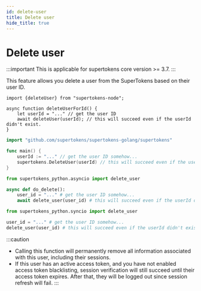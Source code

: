 ```yaml
---
id: delete-user
title: Delete user
hide_title: true
---
```


<!-- COPY DOCS -->
<!-- ./thirdpartyemailpassword/common-customizations/delete-user.mdx -->


# Delete user

:::important
This is applicable for supertokens core version >= 3.7.
:::

This feature allows you delete a user from the SuperTokens based on their user ID.

<BackendSDKTabs>
<TabItem value="nodejs">

```tsx
import {deleteUser} from "supertokens-node";

async function deleteUserForId() {
    let userId = "..." // get the user ID
    await deleteUser(userId); // this will succeed even if the userId didn't exist.
}
```

</TabItem>
<TabItem value="go">

```go
import "github.com/supertokens/supertokens-golang/supertokens"

func main() {
	userId := "..." // get the user ID somehow...
	supertokens.DeleteUser(userId) // this will succeed even if the userId didn't exist.
}
```

</TabItem>
<TabItem value="python">

<PythonSyncAsyncSubTabs>
<TabItem value="asyncio">

```python
from supertokens_python.asyncio import delete_user

async def do_delete():
    user_id = "..." # get the user ID somehow...
    await delete_user(user_id) # this will succeed even if the userId didn't exist.
```

</TabItem>
<TabItem value="syncio">

```python
from supertokens_python.syncio import delete_user

user_id = "..." # get the user ID somehow...
delete_user(user_id) # this will succeed even if the userId didn't exist.
```

</TabItem>
</PythonSyncAsyncSubTabs>

</TabItem>
</BackendSDKTabs>

:::caution
- Calling this function will permanently remove all information associated with this user, including their sessions.
- If this user has an active access token, and you have not enabled access token blacklisting, session verification will still succeed until their access token expires. After that, they will be logged out since session refresh will fail.
:::